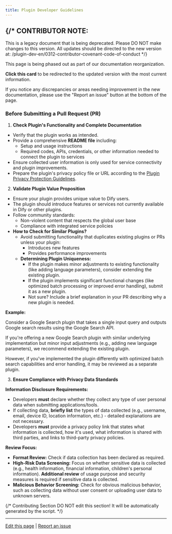 ```yaml
---
title: Plugin Developer Guidelines
---
```




{/* 
  CONTRIBUTOR NOTE:
  ----------------
  This is a legacy document that is being deprecated.
  Please DO NOT make changes to this version.
  All updates should be directed to the new version at:
  /plugin-dev-en/0312-contributor-covenant-code-of-conduct
*/}

<Card title="This Documentation is Being Deprecated" icon="circle-exclamation" href="/plugin-dev-en/0312-contributor-covenant-code-of-conduct">
  <p>This page is being phased out as part of our documentation reorganization.</p>
  
  <p><strong>Click this card</strong> to be redirected to the updated version with the most current information.</p>
  
  <p>If you notice any discrepancies or areas needing improvement in the new documentation, please use the "Report an issue" button at the bottom of the page.</p>
</Card>

### Before Submitting a Pull Request (PR)

1. **Check Plugin's Functionality and Complete Documentation**

* Verify that the plugin works as intended.
* Provide a comprehensive **README file** including:
  * Setup and usage instructions
  * Required codes, APIs, credentials, or other information needed to connect the plugin to services
* Ensure collected user information is only used for service connectivity and plugin improvements.
* Prepare the plugin's privacy policy file or URL according to the [Plugin Privacy Protection Guidelines](plugin-developer-guidelines).

2. **Validate Plugin Value Proposition**

* Ensure your plugin provides unique value to Dify users.
* The plugin should introduce features or services not currently available in Dify or other plugins.
* Follow community standards:
  * Non-violent content that respects the global user base
  * Compliance with integrated service policies
* **How to Check for Similar Plugins?**
  * Avoid submitting functionality that duplicates existing plugins or PRs unless your plugin:
    * Introduces new features
    * Provides performance improvements
  * **Determining Plugin Uniqueness:**
    * If the plugin makes minor adjustments to existing functionality (like adding language parameters), consider extending the existing plugin.
    * If the plugin implements significant functional changes (like optimized batch processing or improved error handling), submit it as a new plugin.
    * Not sure? Include a brief explanation in your PR describing why a new plugin is needed.

**Example:**

Consider a Google Search plugin that takes a single input query and outputs Google search results using the Google Search API.

If you're offering a new Google Search plugin with similar underlying implementation but minor input adjustments (e.g., adding new language parameters), we recommend extending the existing plugin.

However, if you've implemented the plugin differently with optimized batch search capabilities and error handling, it may be reviewed as a separate plugin.


3. **Ensure Compliance with Privacy Data Standards**

**Information Disclosure Requirements:**

* Developers **must** declare whether they collect any type of user personal data when submitting applications/tools.
* If collecting data, **briefly list** the types of data collected (e.g., username, email, device ID, location information, etc.) - detailed explanations are not necessary.
* Developers **must** provide a privacy policy link that states what information is collected, how it's used, what information is shared with third parties, and links to third-party privacy policies.

**Review Focus:**

* **Format Review:** Check if data collection has been declared as required.
* **High-Risk Data Screening:** Focus on whether sensitive data is collected (e.g., health information, financial information, children's personal information). **Additional review** of usage purpose and security measures is required if sensitive data is collected.
* **Malicious Behavior Screening:** Check for obvious malicious behavior, such as collecting data without user consent or uploading user data to unknown servers.

{/*
Contributing Section
DO NOT edit this section!
It will be automatically generated by the script.
*/}

---

[Edit this page](https://github.com/langgenius/dify-docs/edit/main/en/plugins/publish-plugins/publish-to-dify-marketplace/plugin-developer-guidelines.mdx) | [Report an issue](https://github.com/langgenius/dify-docs/issues/new?title=Documentation%20Issue%3A%20n-developer-guideli&body=%23%23%20Issue%20Description%0A%3C%21--%20Please%20briefly%20describe%20the%20issue%20you%20found%20--%3E%0A%0A%23%23%20Page%20Link%0Ahttps%3A%2F%2Fgithub.com%2Flanggenius%2Fdify-docs%2Fblob%2Fmain%2Fen/plugins/publish-plugins/publish-to-dify-marketplace%2Fplugin-developer-guidelines.mdx%0A%0A%23%23%20Suggested%20Changes%0A%3C%21--%20If%20you%20have%20specific%20suggestions%20for%20changes%2C%20please%20describe%20them%20here%20--%3E%0A%0A%3C%21--%20Thank%20you%20for%20helping%20improve%20our%20documentation%21%20--%3E)


